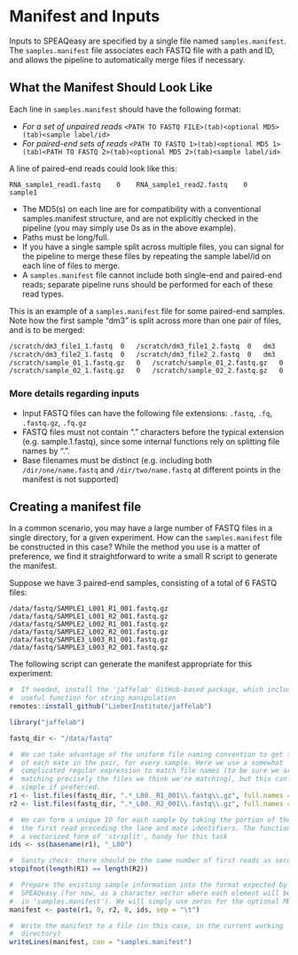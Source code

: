 # Manifest and Inputs {#manifest}

Inputs to SPEAQeasy are specified by a single file named `samples.manifest`. The `samples.manifest` file associates each FASTQ file with a path and ID, and allows the pipeline to automatically merge files if necessary.

## What the Manifest Should Look Like

Each line in `samples.manifest` should have the following format:

* *For a set of unpaired reads* `<PATH TO FASTQ FILE>(tab)<optional MD5>(tab)<sample label/id>`
* *For paired-end sets of reads* `<PATH TO FASTQ 1>(tab)<optional MD5 1>(tab)<PATH TO FASTQ 2>(tab)<optional MD5 2>(tab)<sample label/id>`

A line of paired-end reads could look like this:

`RNA_sample1_read1.fastq    0    RNA_sample1_read2.fastq    0    sample1`

* The MD5(s) on each line are for compatibility with a conventional samples.manifest structure, and are not explicitly checked in the pipeline (you may simply use 0s as in the above example).
* Paths must be long/full.
* If you have a single sample split across multiple files, you can signal for the pipeline to merge these files by repeating the sample label/id on each line of files to merge.
* A `samples.manifest` file cannot include both single-end and paired-end reads; separate pipeline runs should be performed for each of these read types.

This is an example of a `samples.manifest` file for some paired-end samples. Note how the first sample "dm3" is split across more than one pair of files, and is to be merged:

```bash
/scratch/dm3_file1_1.fastq	0	/scratch/dm3_file1_2.fastq	0	dm3
/scratch/dm3_file2_1.fastq	0	/scratch/dm3_file2_2.fastq	0	dm3
/scratch/sample_01_1.fastq.gz	0	/scratch/sample_01_2.fastq.gz	0	sample_01
/scratch/sample_02_1.fastq.gz	0	/scratch/sample_02_2.fastq.gz	0	sample_02
```

### More details regarding inputs ###

+ Input FASTQ files can have the following file extensions: `.fastq`, `.fq`, `.fastq.gz`, `.fq.gz`
+ FASTQ files must not contain "." characters before the typical extension (e.g. sample.1.fastq), since some internal functions rely on splitting file names by ".".
+ Base filenames must be distinct (e.g. including both `/dir/one/name.fastq` and `/dir/two/name.fastq` at different points in the manifest is not supported)

## Creating a manifest file

In a common scenario, you may have a large number of FASTQ files in a single directory, for a given experiment. How can the `samples.manifest` file be constructed in this case? While the method you use is a matter of preference, we find it straightforward to write a small R script to generate the manifest.

Suppose we have 3 paired-end samples, consisting of a total of 6 FASTQ files:

```
/data/fastq/SAMPLE1_L001_R1_001.fastq.gz
/data/fastq/SAMPLE1_L001_R2_001.fastq.gz
/data/fastq/SAMPLE2_L002_R1_001.fastq.gz
/data/fastq/SAMPLE2_L002_R2_001.fastq.gz
/data/fastq/SAMPLE3_L003_R1_001.fastq.gz
/data/fastq/SAMPLE3_L003_R2_001.fastq.gz
```

The following script can generate the manifest appropriate for this experiment:

```R
#  If needed, install the 'jaffelab' GitHub-based package, which includes a
#  useful function for string manipulation
remotes::install_github("LieberInstitute/jaffelab")

library("jaffelab")

fastq_dir <- "/data/fastq"

#  We can take advantage of the uniform file naming convention to get the paths
#  of each mate in the pair, for every sample. Here we use a somewhat
#  complicated regular expression to match file names (to be sure we are
#  matching precisely the files we think we're matching), but this can be kept
#  simple if preferred.
r1 <- list.files(fastq_dir, ".*_L00._R1_001\\.fastq\\.gz", full.names = TRUE)
r2 <- list.files(fastq_dir, ".*_L00._R2_001\\.fastq\\.gz", full.names = TRUE)

#  We can form a unique ID for each sample by taking the portion of the path to
#  the first read preceding the lane and mate identifiers. The function 'ss' is
#  a vectorized form of 'strsplit', handy for this task
ids <- ss(basename(r1), "_L00")

#  Sanity check: there should be the same number of first reads as second reads
stopifnot(length(R1) == length(R2))

#  Prepare the existing sample information into the format expected by
#  SPEAQeasy (for now, as a character vector where each element will be a line
#  in 'samples.manifest'). We will simply use zeros for the optional MD5 sums.
manifest <- paste(r1, 0, r2, 0, ids, sep = "\t")

#  Write the manifest to a file (in this case, in the current working
#  directory)
writeLines(manifest, con = "samples.manifest")
```
